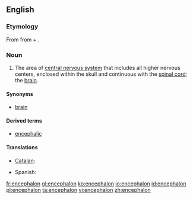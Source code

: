 ==English==
{{wikipedia}}

===Etymology===
From {{etyl|grc}} {{term|ἐγκέφαλος||within the head|tr=enkephalos|lang=grc|sc=polytonic}} from {{term|ἐν||in|tr=en|lang=grc|sc=polytonic}} + {{term|κεφαλή||head|tr=kephalē|lang=grc|sc=polytonic}}.

===Noun===
{{en-noun|encephala}}

# {{neuroanatomy}} The area of [[central nervous system]] that includes all higher nervous centers, enclosed within the skull and continuous with the [[spinal cord]]; the [[brain]].

====Synonyms====
* [[brain]]

====Derived terms====
*[[encephalic]]

====Translations====
{{trans-top|brain}}
* [[Catalan]]: {{t|ca|encèfal|m}}
{{trans-mid}}
* Spanish: {{t+|es|encéfalo|m}}
{{trans-bottom}}

[[fr:encephalon]]
[[gl:encephalon]]
[[ko:encephalon]]
[[io:encephalon]]
[[id:encephalon]]
[[pl:encephalon]]
[[ta:encephalon]]
[[vi:encephalon]]
[[zh:encephalon]]